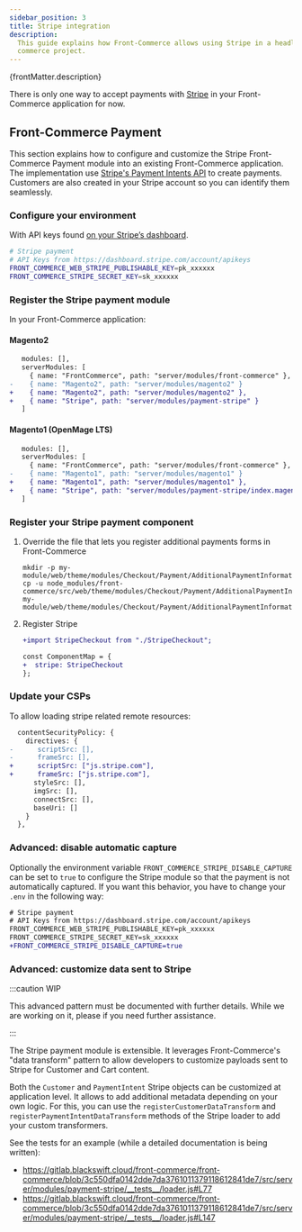 ```yaml
---
sidebar_position: 3
title: Stripe integration
description:
  This guide explains how Front-Commerce allows using Stripe in a headless
  commerce project.
---
```



<p>{frontMatter.description}</p>

There is only one way to accept payments with [Stripe](https://stripe.com/) in
your Front-Commerce application for now.

## Front-Commerce Payment

This section explains how to configure and customize the Stripe Front-Commerce
Payment module into an existing Front-Commerce application. The implementation
use
[Stripe's Payment Intents API](https://stripe.com/docs/payments/payment-intents)
to create payments. Customers are also created in your Stripe account so you can
identify them seamlessly.

### Configure your environment

With API keys found
[on your Stripe’s dashboard](https://dashboard.stripe.com/account/apikeys).

```bash title=".env"
# Stripe payment
# API Keys from https://dashboard.stripe.com/account/apikeys
FRONT_COMMERCE_WEB_STRIPE_PUBLISHABLE_KEY=pk_xxxxxx
FRONT_COMMERCE_STRIPE_SECRET_KEY=sk_xxxxxx
```

### Register the Stripe payment module

In your Front-Commerce application:

#### Magento2

```diff title=".front-commerce.js"
   modules: [],
   serverModules: [
     { name: "FrontCommerce", path: "server/modules/front-commerce" },
-    { name: "Magento2", path: "server/modules/magento2" }
+    { name: "Magento2", path: "server/modules/magento2" },
+    { name: "Stripe", path: "server/modules/payment-stripe" }
   ]
```

#### Magento1 (OpenMage LTS)

```diff title=".front-commerce.js"
   modules: [],
   serverModules: [
     { name: "FrontCommerce", path: "server/modules/front-commerce" },
-    { name: "Magento1", path: "server/modules/magento1" }
+    { name: "Magento1", path: "server/modules/magento1" },
+    { name: "Stripe", path: "server/modules/payment-stripe/index.magento1.js" }
   ]
```

### Register your Stripe payment component

1. Override the file that lets you register additional payments forms in
   Front-Commerce

   ```shell
   mkdir -p my-module/web/theme/modules/Checkout/Payment/AdditionalPaymentInformation/
   cp -u node_modules/front-commerce/src/web/theme/modules/Checkout/Payment/AdditionalPaymentInformation/getAdditionalDataComponent.js my-module/web/theme/modules/Checkout/Payment/AdditionalPaymentInformation/getAdditionalDataComponent.js
   ```

2. Register Stripe

   ```diff title='my-module/web/theme/modules/Checkout/Payment/AdditionalPaymentInformation/getAdditionalDataComponent.js'
   +import StripeCheckout from "./StripeCheckout";

   const ComponentMap = {
   +  stripe: StripeCheckout
   };
   ```

### Update your CSPs

To allow loading stripe related remote resources:

```diff title='my-module/config/website.js'
  contentSecurityPolicy: {
    directives: {
-      scriptSrc: [],
-      frameSrc: [],
+      scriptSrc: ["js.stripe.com"],
+      frameSrc: ["js.stripe.com"],
      styleSrc: [],
      imgSrc: [],
      connectSrc: [],
      baseUri: []
    }
  },
```

### Advanced: disable automatic capture

<SinceVersion tag="2.19" />

Optionally the environment variable `FRONT_COMMERCE_STRIPE_DISABLE_CAPTURE` can
be set to `true` to configure the Stripe module so that the payment is not
automatically captured. If you want this behavior, you have to change your
`.env` in the following way:

```diff title=".env"
# Stripe payment
# API Keys from https://dashboard.stripe.com/account/apikeys
FRONT_COMMERCE_WEB_STRIPE_PUBLISHABLE_KEY=pk_xxxxxx
FRONT_COMMERCE_STRIPE_SECRET_KEY=sk_xxxxxx
+FRONT_COMMERCE_STRIPE_DISABLE_CAPTURE=true
```

### Advanced: customize data sent to Stripe

:::caution WIP

<span>
  This advanced pattern must be documented with further details. While we are
  working on it, please <ContactLink /> if you need further assistance.
</span>

:::

The Stripe payment module is extensible. It leverages Front-Commerce's "data
transform" pattern to allow developers to customize payloads sent to Stripe for
Customer and Cart content.

Both the `Customer` and `PaymentIntent` Stripe objects can be customized at
application level. It allows to add additional metadata depending on your own
logic. For this, you can use the `registerCustomerDataTransform` and
`registerPaymentIntentDataTransform` methods of the Stripe loader to add your
custom transformers.

See the tests for an example (while a detailed documentation is being written):

- https://gitlab.blackswift.cloud/front-commerce/front-commerce/blob/3c550dfa0142dde7da3761011379118612841de7/src/server/modules/payment-stripe/__tests__/loader.js#L77
- https://gitlab.blackswift.cloud/front-commerce/front-commerce/blob/3c550dfa0142dde7da3761011379118612841de7/src/server/modules/payment-stripe/__tests__/loader.js#L147
